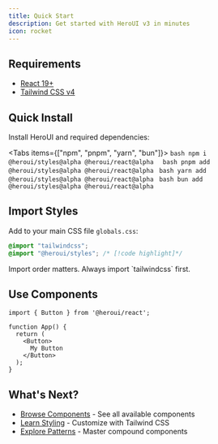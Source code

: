 ```yaml
---
title: Quick Start
description: Get started with HeroUI v3 in minutes
icon: rocket
---
```


## Requirements

- [React 19+](https://reactjs.org/)
- [Tailwind CSS v4](https://tailwindcss.com/docs/installation/framework-guides)

## Quick Install

Install HeroUI and required dependencies:

<Tabs items={["npm", "pnpm", "yarn", "bun"]}>
  <Tab value="npm">
    ```bash
    npm i @heroui/styles@alpha @heroui/react@alpha 
    ```
  </Tab>
  <Tab value="pnpm">
    ```bash
    pnpm add @heroui/styles@alpha @heroui/react@alpha
    ```
  </Tab>
  <Tab value="yarn">
    ```bash
    yarn add @heroui/styles@alpha @heroui/react@alpha
    ```
  </Tab>
  <Tab value="bun">
    ```bash
    bun add @heroui/styles@alpha @heroui/react@alpha
    ```
  </Tab>
</Tabs>

## Import Styles

Add to your main CSS file `globals.css`:

```css
@import "tailwindcss"; 
@import "@heroui/styles"; /* [!code highlight]*/
```

<Callout type="warning">
  Import order matters. Always import `tailwindcss` first.
</Callout>

## Use Components

```tsx
import { Button } from '@heroui/react';

function App() {
  return (
    <Button>
      My Button 
    </Button> 
  );
}
```

## What's Next?

- [Browse Components](/docs/components) - See all available components
- [Learn Styling](/docs/handbook/styling) - Customize with Tailwind CSS
- [Explore Patterns](/docs/handbook/composition) - Master compound components